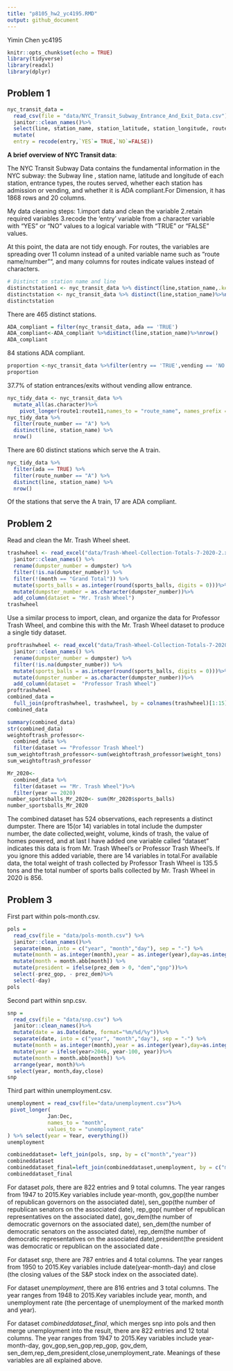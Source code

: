 ```yaml
---
title: "p8105_hw2_yc4195.RMD"
output: github_document
---
```

Yimin Chen 
yc4195
```r
knitr::opts_chunk$set(echo = TRUE)
library(tidyverse)
library(readxl)
library(dplyr)
```

## Problem 1 
```r
nyc_transit_data =
  read_csv(file = "data/NYC_Transit_Subway_Entrance_And_Exit_Data.csv") %>%
  janitor::clean_names()%>%
  select(line, station_name, station_latitude, station_longitude, route1:route11, entry, vending, entrance_type, ada,ada_notes)%>%
  mutate(
  entry = recode(entry,`YES`= TRUE,`NO`=FALSE))
```
**A brief overview of NYC Transit data**:

The NYC Transit Subway Data contains the fundamental information in the NYC subway: the Subway line , station name, latitude and longitude of each station, entrance types, the routes served, whether each station has admission or vending, and whether it is ADA compliant.For Dimension, it has 1868 rows and 20 columns.

My data cleaning steps:
1.import data and clean the variable
2.retain required variables
3.recode the 'entry' variable from a character variable with "YES" or "NO" values to a logical variable with "TRUE" or "FALSE" values.

At this point, the data are not tidy enough. For routes, the variables are spreading over 11 column instead of a united variable name such as "route name/number"", and many columns for routes indicate values instead of characters.
```r
# Distinct on station name and line
distinctstation1 <- nyc_transit_data %>% distinct(line,station_name,.keep_all=TRUE)
distinctstation <- nyc_transit_data %>% distinct(line,station_name)%>%nrow()
distinctstation
```
There are 465 distinct stations.
```r
ADA_compliant = filter(nyc_transit_data, ada == 'TRUE')
ADA_compliant<-ADA_compliant %>%distinct(line,station_name)%>%nrow()
ADA_compliant
```
84 stations ADA compliant.
```r
proportion <-nyc_transit_data %>%filter(entry == 'TRUE',vending == 'NO')%>%nrow()/nyc_transit_data %>%filter(vending == "NO") %>%nrow()
proportion
```
37.7% of station entrances/exits without vending allow entrance. 
```r
nyc_tidy_data <- nyc_transit_data %>% 
  mutate_all(as.character)%>% 
    pivot_longer(route1:route11,names_to = "route_name", names_prefix = "route_", values_to = "route_number")  
nyc_tidy_data %>% 
  filter(route_number == "A") %>% 
  distinct(line, station_name) %>% 
  nrow()
```
There are 60 distinct stations which serve the A train.
```r
nyc_tidy_data %>% 
  filter(ada == TRUE) %>%  
  filter(route_number == "A") %>% 
  distinct(line, station_name) %>% 
  nrow()
```
Of the stations that serve the A train, 17 are ADA compliant.

## Problem 2

Read and clean the Mr. Trash Wheel sheet.
```r
trashwheel <- read_excel("data/Trash-Wheel-Collection-Totals-7-2020-2.xlsx", sheet = 1, range =  cell_cols("A:N")) %>% 
  janitor::clean_names() %>% 
  rename(dumpster_number = dumpster) %>% 
  filter(!is.na(dumpster_number)) %>% 
  filter(!(month == "Grand Total")) %>% 
  mutate(sports_balls = as.integer(round(sports_balls, digits = 0)))%>% 
  mutate(dumpster_number = as.character(dumpster_number))%>% 
  add_column(dataset = "Mr. Trash Wheel")
trashwheel
```

Use a similar process to import, clean, and organize the data for Professor Trash Wheel, and combine this with the Mr. Trash Wheel dataset to produce a single tidy dataset.
```r
proftrashwheel <- read_excel("data/Trash-Wheel-Collection-Totals-7-2020-2.xlsx", sheet = 2, range =  cell_cols("A:N")) %>% 
  janitor::clean_names() %>% 
  rename(dumpster_number = dumpster) %>% 
  filter(!is.na(dumpster_number)) %>% 
  mutate(sports_balls = as.integer(round(sports_balls, digits = 0)))%>% 
  mutate(dumpster_number = as.character(dumpster_number))%>% 
  add_column(dataset =  "Professor Trash Wheel")
proftrashwheel
combined_data = 
  full_join(proftrashwheel, trashwheel, by = colnames(trashwheel)[1:15])
combined_data
```


```r
summary(combined_data)
str(combined_data)
weightoftrash_professor<- 
  combined_data %>% 
  filter(dataset == "Professor Trash Wheel")
sum_weightoftrash_professor<-sum(weightoftrash_professor$weight_tons)
sum_weightoftrash_professor

Mr_2020<- 
  combined_data %>% 
  filter(dataset == "Mr. Trash Wheel")%>% 
  filter(year == 2020)
number_sportsballs_Mr_2020<- sum(Mr_2020$sports_balls)
number_sportsballs_Mr_2020
```
The combined dataset has 524 observations, each represents a distinct dumpster. There are 15(or 14) variables in total include the dumpster number, the date collected,weight, volume, kinds of trash, the value of homes powered, and at last I have added one variable called "dataset" indicates this data is from Mr. Trash Wheel's or Professor Trash Wheel's. If you ignore this added variable, there are 14 variables in total.For available data,  the total weight of trash collected by Professor Trash Wheel is 135.5 tons and the total number of sports balls collected by Mr. Trash Wheel in 2020 is 856.

## Problem 3

First part within pols-month.csv. 
```r
pols =
  read_csv(file = "data/pols-month.csv") %>%
  janitor::clean_names()%>%
  separate(mon, into = c("year", "month","day"), sep = "-") %>%
  mutate(month = as.integer(month),year = as.integer(year),day=as.integer(day))%>%
  mutate(month = month.abb[month]) %>%
  mutate(president = ifelse(prez_dem > 0, "dem","gop"))%>%
  select(-prez_gop, - prez_dem)%>%
  select(-day)
pols
```

Second part within snp.csv.
```r
snp =
  read_csv(file = "data/snp.csv") %>%
  janitor::clean_names()%>%
  mutate(date = as.Date(date, format="%m/%d/%y"))%>%
  separate(date, into = c("year", "month","day"), sep = "-") %>%
  mutate(month = as.integer(month),year = as.integer(year),day=as.integer(day))%>%
  mutate(year = ifelse(year>2046, year-100, year))%>%
  mutate(month = month.abb[month]) %>%
  arrange(year, month)%>%
  select(year, month,day,close)
snp

```

Third part within unemployment.csv.
```r
unemployment = read_csv(file="data/unemployment.csv")%>%
 pivot_longer(
             Jan:Dec,
             names_to = "month",
             values_to = "unemployment_rate"
) %>% select(year = Year, everything())
unemployment

combineddataset= left_join(pols, snp, by = c("month","year"))
combineddataset
combineddataset_final=left_join(combineddataset,unemployment, by = c("month", "year"))
combineddataset_final
```

For dataset *pols*, there are 822 entries and 9 total columns. The year ranges from 1947 to 2015.Key variables include year-month,
gov_gop(the number of republican governors on the associated date), sen_gop(the number of republican senators on the associated date), rep_gop( number of republican representatives on the associated date), gov_dem(the number of democratic governors on the associated date), sen_dem(the number of democratic senators on the associated date), rep_dem(the number of democratic representatives on the associated date),president(the president was democratic or republican on the associated date .

For dataset *snp*, there are 787 entries and 4 total columns. The year ranges from 1950 to 2015.Key variables include date(year-month-day) and close (the closing values of the S&P stock index on the associated date).

For dataset *unemployment*, there are 816 entries and 3 total columns. The year ranges from 1948 to 2015.Key variables include year, month, and unemployment rate (the percentage of unemployment of the marked month and year).

For dataset *combineddataset_final*, which merges snp into pols and then merge unemployment into the result, there are 822 entries and 12 total columns. The year ranges from 1947 to 2015.Key variables include year-month-day, gov_gop,sen_gop,rep_gop, gov_dem, sen_dem,rep_dem,president,close,unemployment_rate. Meanings of these variables are all explained above.

